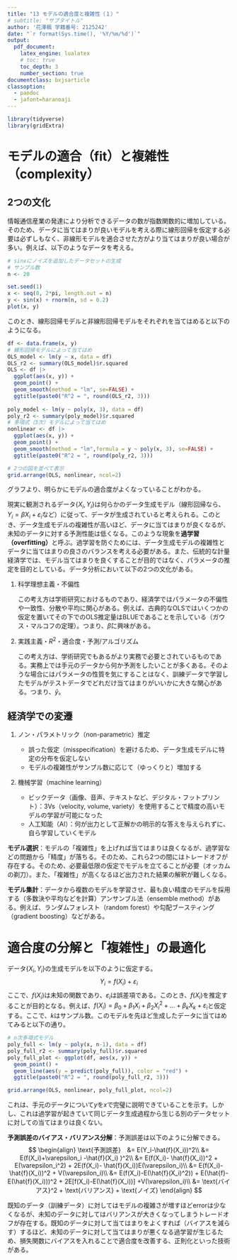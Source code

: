 ```yaml
---
title: "13 モデルの適合度と複雑性（１）"
# subtitle: "サブタイトル"
author: '花澤楓 学籍番号: 2125242'
date: "`r format(Sys.time(), '%Y/%m/%d')`"
output: 
  pdf_document:
    latex_engine: lualatex
    # toc: true
    toc_depth: 3
    number_section: true
documentclass: bxjsarticle
classoption:
  - pandoc
  - jafont=haranoaji
---
```


```r
library(tidyverse)
library(gridExtra)
```

# モデルの適合（fit）と複雑性（complexity）

## 2つの文化
情報通信産業の発達により分析できるデータの数が指数関数的に増加している。そのため、データに当てはまりが良いモデルを考える際に線形回帰を仮定する必要は必ずしもなく、非線形モデルを適合させた方がより当てはまりが良い場合が多い。例えば、以下のようなデータを考える。
  
```r
# sinxにノイズを追加したデータセットの生成
# サンプル数
n <- 20

set.seed(1)
x <- seq(0, 2*pi, length.out = n)
y <- sin(x) + rnorm(n, sd = 0.2)
plot(x, y)
```

このとき、線形回帰モデルと非線形回帰モデルをそれぞれを当てはめると以下のようになる。

```r
df <- data.frame(x, y)
# 線形回帰モデルによって当てはめ
OLS_model <- lm(y ~ x, data = df)
OLS_r2 <- summary(OLS_model)$r.squared
OLS <- df |> 
  ggplot(aes(x, y)) + 
  geom_point() + 
  geom_smooth(method = "lm", se=FALSE) +
  ggtitle(paste0("R^2 = ", round(OLS_r2, 3)))
  
poly_model <- lm(y ~ poly(x, 3), data = df)
poly_r2 <- summary(poly_model)$r.squared
# 多項式（3次）モデルによって当てはめ 
nonlinear <- df |> 
  ggplot(aes(x, y)) + 
  geom_point() + 
  geom_smooth(method = "lm",formula = y ~ poly(x, 3), se=FALSE) +
  ggtitle(paste0("R^2 = ", round(poly_r2, 3)))

# 2つの図を並べて表示
grid.arrange(OLS, nonlinear, ncol=2)
```
グラフより、明らかにモデルの適合度がよくなっていることがわかる。

現実に観測されるデータ$\{X_i, Y_i\}$は何らかのデータ生成モデル（線形回帰なら、$Y_i = \beta X_i+\varepsilon_i$など）に従って、データが生成されていると考えられる。このとき、データ生成モデルの複雑性が高いほど、データに当てはまりが良くなるが、未知のデータに対する予測性能は低くなる。このような現象を**過学習（overfitting）**と呼ぶ。過学習を防ぐためには、データ生成モデルの複雑性とデータに当てはまりの良さのバランスを考える必要がある。また、伝統的な計量経済学では、モデル当てはまりを良くすることが目的ではなく、パラメータの推定を目的としている。データ分析において以下の2つの文化がある。

1. 科学理想主義・不偏性

    この考え方は学術研究におけるものであり、経済学ではパラメータの不偏性や一致性、分散や平均に関心がある。例えば、古典的なOLSではいくつかの仮定を置いてその下でのOLS推定量はBLUEであることを示している（ガウス・マルコフの定理）。つまり、$\hat{\beta}$に興味がある。

2. 実践主義・$R^2$・適合度・予測/アルゴリズム

    この考え方は、学術研究でもあるがより実務で必要とされているものである。実務上では手元のデータから何か予測をしたいことが多くある。そのような場合にはパラメータの性質を気にすることはなく、訓練データで学習したモデルがテストデータでどれだけ当てはまりがいいかに大きな関心がある。つまり、$\hat{y}$。
    

## 経済学での変遷

1. ノン・パラメトリック（non-parametric）推定

    - 誤った仮定（misspecification）を避けるため、データ生成モデルに特定の分布を仮定しない
    - モデルの複雑性がサンプル数に応じて（ゆっくりと）増加する
    
2. 機械学習（machine learning）

    - ビックデータ（画像、音声、テキストなど、デジタル・フットプリント）：3Vs（velocity, volume, variety）を使用することで精度の高いモデルの学習が可能になった
    - 人工知能（AI）：何が出力として正解かの明示的な答えを与えられずに、自ら学習していくモデル
    
**モデル選択**：モデルの「複雑性」を上げれば当てはまりは良くなるが、過学習などの問題から「精度」が落ちる。そのため、これら2つの間にはトレードオフが存在する。そのため、必要最低限の仮定でモデルを立てることが必要（オッカムの剃刀）。また、「複雑性」が高くなるほど出力された結果の解釈が難しくなる。

**モデル集計**：データから複数のモデルを学習させ、最も良い精度のモデルを採用する（多数決や平均などを計算）アンサンブル法（ensemble method）がある。例えば、ランダムフォレスト（random forest）や勾配ブースティング（gradient boosting）などがある。



# 適合度の分解と「複雑性」の最適化
データ$\{X_i, Y_i\}$の生成モデルを以下のように仮定する。
$$
Y_i = f(X_i) + \varepsilon_i
$$
ここで、$f(X_i)$は未知の関数であり、$\varepsilon_i$は誤差項である。このとき、$f(X_i)$を推定することが目的となる。例えば、$f(X_i) = \beta_0 + \beta_1 X_i + \beta_2 X_i^2 + \ldots + \beta_k X_k + \varepsilon_i$と仮定する。ここで、$k$はサンプル数。このモデルを先ほど生成したデータに当てはめてみると以下の通り。

```r
# n次多項式モデル
poly_full <- lm(y ~ poly(x, n-1), data = df)
poly_full_r2 <- summary(poly_full)$r.squared
poly_full_plot <- ggplot(df, aes(x, y)) +
  geom_point() +
  geom_line(aes(y = predict(poly_full)), color = "red") +
  ggtitle(paste0("R^2 = ", round(poly_full_r2, 3)))

grid.arrange(OLS, nonlinear, poly_full_plot, ncol=2)
```

これは、手元のデータについて$y$を$x$で完璧に説明できていることを示す。しかし、これは過学習が起きていて同じデータ生成過程から生じる別のデータセットに対しての当てはまりは良くない。



**予測誤差のバイアス・バリアンス分解**：予測誤差は以下のように分解できる。
$$
\begin{align}
\text{予測誤差}　&= E(Y_i-\hat{f}(X_i))^2\\
&= E(f(X_i)+\varepsilon_i -\hat{f}(X_i) )^2\\
&= E(f(X_i)- \hat{f}(X_i))^2 + E(\varepsilon_i^2) + 2E(f(X_i)- \hat{f}(X_i))E(\varepsilon_i)\\
&= E(f(X_i)- \hat{f}(X_i))^2 + V(\varepsilon_i)\\
&= E(f(X_i)-E(\hat{f}(X_i)^2)) + E(\hat{f}-E(\hat{f}(X_i)))^2 + 2E[f(X_i)-E(\hat{f}(X_i))] +V(\varepsilon_i)\\
&= \text{バイアス}^2 + \text{バリアンス} + \text{ノイズ}
\end{align}
$$

既知のデータ（訓練データ）に対してはモデルの複雑さが増すほどerrorは少なくなるが、未知のデータに対してはバリアンスが大きくなってしまうトレードオフが存在する。既知のデータに対して当てはまりをよくすれば（バイアスを減らす）するほど、未知のデータに対して当てはまりが悪くなる過学習が生じるため、損失関数にバイアスを入れることで適合度を改善する、正則化といった技術がある。














